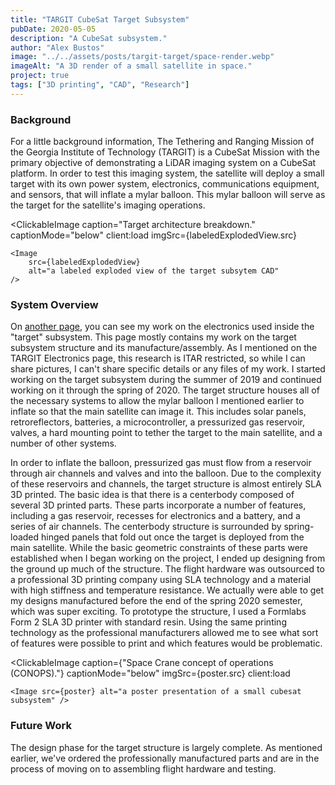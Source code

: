 ```yaml
---
title: "TARGIT CubeSat Target Subsystem"
pubDate: 2020-05-05
description: "A CubeSat subsystem."
author: "Alex Bustos"
image: "../../assets/posts/targit-target/space-render.webp"
imageAlt: "A 3D render of a small satellite in space."
project: true
tags: ["3D printing", "CAD", "Research"]
---
```



### Background

For a little background information, The Tethering and Ranging Mission of the Georgia Institute of Technology (TARGIT) is a CubeSat Mission with the primary objective of demonstrating a LiDAR imaging system on a CubeSat platform. In order to test this imaging system, the satellite will deploy a small target with its own power system, electronics, communications equipment, and sensors, that will inflate a mylar balloon. This mylar balloon will serve as the target for the satellite's imaging operations.

<ClickableImage
    caption="Target architecture breakdown."
    captionMode="below"
    client:load
    imgSrc={labeledExplodedView.src}
>
    <Image
        src={labeledExplodedView}
        alt="a labeled exploded view of the target subsytem CAD"
    />
</ClickableImage>

### System Overview

On [another page](/posts/targit-electronics), you can see my work on the electronics used inside the "target" subsystem. This page mostly contains my work on the target subsystem structure and its manufacture/assembly. As I mentioned on the TARGIT Electronics page, this research is ITAR restricted, so while I can share pictures, I can't share specific details or any files of my work. I started working on the target subsystem during the summer of 2019 and continued working on it through the spring of 2020. The target structure houses all of the necessary systems to allow the mylar balloon I mentioned earlier to inflate so that the main satellite can image it. This includes solar panels, retroreflectors, batteries, a microcontroller, a pressurized gas reservoir, valves, a hard mounting point to tether the target to the main satellite, and a number of other systems.

In order to inflate the balloon, pressurized gas must flow from a reservoir through air channels and valves and into the balloon. Due to the complexity of these reservoirs and channels, the target structure is almost entirely SLA 3D printed. The basic idea is that there is a centerbody composed of several 3D printed parts. These parts incorporate a number of features, including a gas reservoir, recesses for electronics and a battery, and a series of air channels. The centerbody structure is surrounded by spring-loaded hinged panels that fold out once the target is deployed from the main satellite. While the basic geometric constraints of these parts were established when I began working on the project, I ended up designing from the ground up much of the structure. The flight hardware was outsourced to a professional 3D printing company using SLA technology and a material with high stiffness and temperature resistance. We actually were able to get my designs manufactured before the end of the spring 2020 semester, which was super exciting. To prototype the structure, I used a Formlabs Form 2 SLA 3D printer with standard resin. Using the same printing technology as the professional manufacturers allowed me to see what sort of features were possible to print and which features would be problematic.

<ClickableImage
    caption={"Space Crane concept of operations (CONOPS)."}
    captionMode="below"
    imgSrc={poster.src}
    client:load
>
    <Image src={poster} alt="a poster presentation of a small cubesat subsystem" />
</ClickableImage>

### Future Work

The design phase for the target structure is largely complete. As mentioned earlier, we've ordered the professionally manufactured parts and are in the process of moving on to assembling flight hardware and testing.
